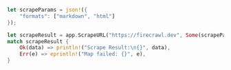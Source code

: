```rust Rust
let scrapeParams = json!({
    "formats": ["markdown", "html"]
});

let scrapeResult = app.ScrapeURL("https://firecrawl.dev", Some(scrapeParams)).await;
match scrapeResult {
    Ok(data) => println!("Scrape Result:\n{}", data),
    Err(e) => eprintln!("Map failed: {}", e),
}
```